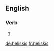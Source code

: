 {{also|heli-skis}}
==English==

===Verb===
{{head|en|verb form}}

# {{en-third-person singular of|heliski}}

[[de:heliskis]]
[[fr:heliskis]]